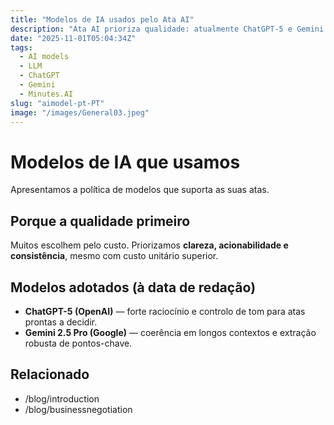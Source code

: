 ```yaml
---
title: "Modelos de IA usados pelo Ata AI"
description: "Ata AI prioriza qualidade: atualmente ChatGPT-5 e Gemini 2.5 Pro."
date: "2025-11-01T05:04:34Z"
tags:
  - AI models
  - LLM
  - ChatGPT
  - Gemini
  - Minutes.AI
slug: "aimodel-pt-PT"
image: "/images/General03.jpeg"
---
```


# Modelos de IA que usamos

Apresentamos a política de modelos que suporta as suas atas.

## Porque a qualidade primeiro
Muitos escolhem pelo custo. Priorizamos **clareza, acionabilidade e consistência**, mesmo com custo unitário superior.

## Modelos adotados (à data de redação)
- **ChatGPT-5 (OpenAI)** — forte raciocínio e controlo de tom para atas prontas a decidir.
- **Gemini 2.5 Pro (Google)** — coerência em longos contextos e extração robusta de pontos-chave.

## Relacionado
- /blog/introduction
- /blog/businessnegotiation
